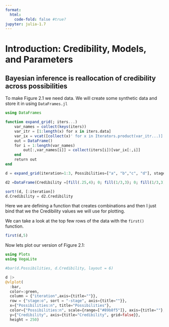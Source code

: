 ```yaml
---
format:
  html:
    code-fold: false #true?
jupyter: julia-1.7
---
```


# Introduction: Credibility, Models, and Parameters

## Bayesian inference is reallocation of credibility across possibilities

To make Figure 2.1 we need data. We will create some synthetic data and store it in using `DataFrames.jl`

```julia
using DataFrames

function expand_grid(; iters...)
    var_names = collect(keys(iters))
    var_itr = [1:length(x) for x in iters.data]
    var_ix = vcat([collect(x)' for x in Iterators.product(var_itr...)]...)
    out = DataFrame()
    for i = 1:length(var_names)
        out[:,var_names[i]] = collect(iters[i])[var_ix[:,i]]
    end
    return out
end

d = expand_grid(iteration=1:3, Possibilities=["a", "b","c", "d"], stage = ["a", "b"])

d2 =DataFrame(Credibility =[fill(.25,4); 0; fill(1/3,3); 0; fill(1/3,3);0;.5;0;0.5;0;.5;0;0.5;fill(0,3);1])

sort!(d, [:iteration])
d.Credibility = d2.Credibility

```

Here we are defining a function that creates combinations and then I just bind that we the Credibility values we will use for plotting. 

We can take a look at the top few rows of the data with the `first()` function.

```julia
first(d,5)
```

Now lets plot our version of Figure 2.1:


```julia
using Plots
using VegaLite

#bar(d.Possibilities, d.Credibility, layout = 6)

d |>
@vlplot(
  :bar,
  color=:green,
  column = {"iteration",axis={title=""}},
  row = {"stage:o", sort = "-stage", axis={title=""}},
  x={"Possibilities:n", title="Possibilities"},
  color={"Possibilities:n", scale={range=["#89b8f5"]}, axis={title=""}, legend = ""},
  y={"Credibility", axis={title="Credibility", grid=false}},
  height = 250)

```


